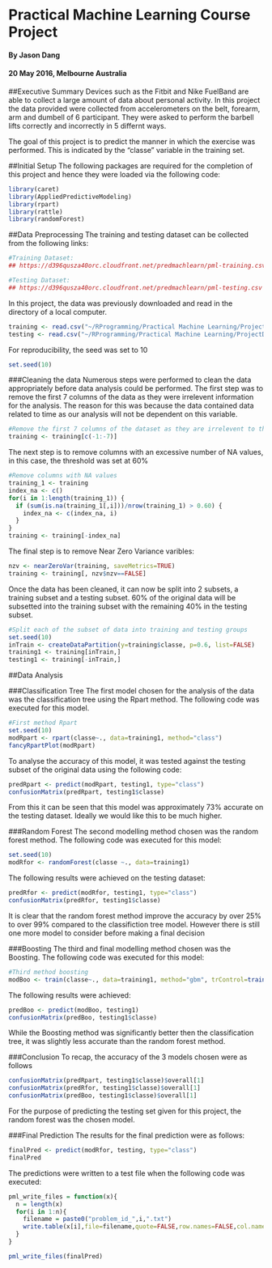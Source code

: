 # Practical Machine Learning Course Project

#### By Jason Dang
#### 20 May 2016, Melbourne Australia

##Executive Summary
Devices such as the Fitbit and Nike FuelBand are able to collect a large amount of data about personal activity. In this project the data provided were collected from accelerometers on the belt, forearm, arm and dumbell of 6 participant. They were asked to perform the barbell lifts correctly and incorrectly in 5 differnt ways. 

The goal of this project is to predict the manner in which the exercise was performed. This is indicated by the "classe" variable in the training set. 

##Initial Setup
The following packages are required for the completion of this project and hence they were loaded via the following code:
```r
library(caret)
library(AppliedPredictiveModeling)
library(rpart)
library(rattle)
library(randomForest)
```

##Data Preprocessing
The training and testing dataset can be collected from the following links:
```r
#Training Dataset:
## https://d396qusza40orc.cloudfront.net/predmachlearn/pml-training.csv

#Testing Dataset:
## https://d396qusza40orc.cloudfront.net/predmachlearn/pml-testing.csv
```

In this project, the data was previously downloaded and read in the directory of a local computer. 
```r
training <- read.csv("~/RProgramming/Practical Machine Learning/ProjectData/pml-training.csv")
testing <- read.csv("~/RProgramming/Practical Machine Learning/ProjectData/pml-testing.csv")

```

For reproducibility, the seed was set to 10
```r
set.seed(10)
```

###Cleaning the data
Numerous steps were performed to clean the data appropriately before data analysis could be performed. The first step was to remove the first 7 columns of the data as they were irrelevent information for the analysis. The reason for this was because the data contained data related to time as our analysis will not be dependent on this variable. 
```r
#Remove the first 7 columns of the dataset as they are irrelevent to the data analysis
training <- training[c(-1:-7)]
```

The next step is to remove columns with an excessive number of NA values, in this case, the threshold was set at 60%
```r
#Remove columns with NA values
training_1 <- training
index_na <- c()
for(i in 1:length(training_1)) {
  if (sum(is.na(training_1[,i]))/nrow(training_1) > 0.60) {
    index_na <- c(index_na, i)
  }
}
training <- training[-index_na]
```

The final step is to remove Near Zero Variance varibles:
```r
nzv <- nearZeroVar(training, saveMetrics=TRUE)
training <- training[, nzv$nzv==FALSE]
```

Once the data has been cleaned, it can now be split into 2 subsets, a training subset and a testing subset. 60% of the original data will be subsetted into the training subset with the remaining 40% in the testing subset. 
```r
#Split each of the subset of data into training and testing groups
set.seed(10)
inTrain <- createDataPartition(y=training$classe, p=0.6, list=FALSE)
training1 <- training[inTrain,]
testing1 <- training[-inTrain,]
```


##Data Analysis

###Classification Tree
The first model chosen for the analysis of the data was the classification tree using the Rpart method. The following code was executed for this model. 
```r
#First method Rpart
set.seed(10)
modRpart <- rpart(classe~., data=training1, method="class")
fancyRpartPlot(modRpart)
```

To analyse the accuracy of this model, it was tested against the testing subset of the original data using the following code:
```r
predRpart <- predict(modRpart, testing1, type="class")
confusionMatrix(predRpart, testing1$classe)
```

From this it can be seen that this model was approximately 73% accurate on the testing dataset. Ideally we would like this to be much higher. 

###Random Forest
The second modelling method chosen was the random forest method. The following code was executed for this model:
```r
set.seed(10)
modRfor <- randomForest(classe ~., data=training1)
```

The following results were achieved on the testing dataset:
```r
predRfor <- predict(modRfor, testing1, type="class")
confusionMatrix(predRfor, testing1$classe)
```

It is clear that the random forest method improve the accuracy by over 25% to over 99% compared to the classifiction tree model. However there is still one more model to consider before making a final decision

###Boosting
The third and final modelling method chosen was the Boosting. The following code was executed for this model: 
```r
#Third method boosting
modBoo <- train(classe~., data=training1, method="gbm", trControl=trainControl(method = "repeatedcv",number = 5),verbose=FALSE)
```

The following results were achieved:
```r
predBoo <- predict(modBoo, testing1)
confusionMatrix(predBoo, testing1$classe)
```

While the Boosting method was significantly better then the classification tree, it was slightly less accurate than the random forest method.

###Conclusion
To recap, the accuracy of the 3 models chosen were as follows
```r
confusionMatrix(predRpart, testing1$classe)$overall[1]
confusionMatrix(predRfor, testing1$classe)$overall[1]
confusionMatrix(predBoo, testing1$classe)$overall[1]
```

For the purpose of predicting the testing set given for this project, the random forest was the chosen model. 

###Final Prediction
The results for the final prediction were as follows:
```r
finalPred <- predict(modRfor, testing, type="class")
finalPred
```

The predictions were written to a test file when the following code was executed:
```r
pml_write_files = function(x){
  n = length(x)
  for(i in 1:n){
    filename = paste0("problem_id_",i,".txt")
    write.table(x[i],file=filename,quote=FALSE,row.names=FALSE,col.names=FALSE)
  }
}

pml_write_files(finalPred)
```

